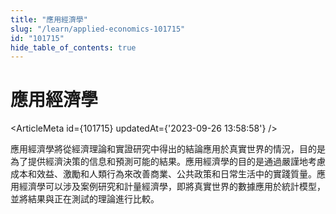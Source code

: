 ```yaml
---
title: "應用經濟學"
slug: "/learn/applied-economics-101715"
id: "101715"
hide_table_of_contents: true
---
```



# 應用經濟學

<ArticleMeta id={101715} updatedAt={'2023-09-26 13:58:58'} />
<div className='border-solid border-b border-t-0 my-4 border-[var(--ifm-color-gray-300)]' />

應用經濟學將從經濟理論和實證研究中得出的結論應用於真實世界的情況，目的是為了提供經濟決策的信息和預測可能的結果。應用經濟學的目的是通過嚴謹地考慮成本和效益、激勵和人類行為來改善商業、公共政策和日常生活中的實踐質量。應用經濟學可以涉及案例研究和計量經濟學，即將真實世界的數據應用於統計模型，並將結果與正在測試的理論進行比較。
